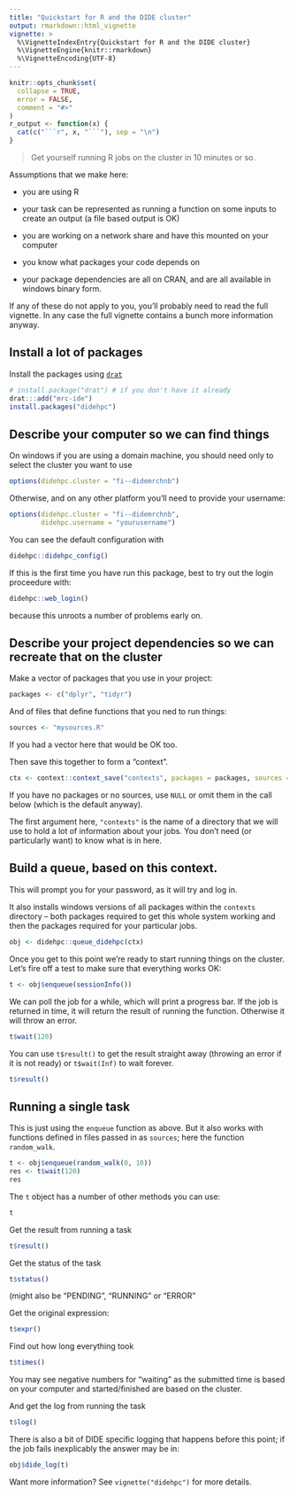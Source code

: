 ```yaml
---
title: "Quickstart for R and the DIDE cluster"
output: rmarkdown::html_vignette
vignette: >
  %\VignetteIndexEntry{Quickstart for R and the DIDE cluster}
  %\VignetteEngine{knitr::rmarkdown}
  %\VignetteEncoding{UTF-8}
---
```


```r
knitr::opts_chunk$set(
  collapse = TRUE,
  error = FALSE,
  comment = "#>"
)
r_output <- function(x) {
  cat(c("```r", x, "```"), sep = "\n")
}
```

> Get yourself running R jobs on the cluster in 10 minutes or so.

Assumptions that we make here:

* you are using R

* your task can be represented as running a function on some inputs
  to create an output (a file based output is OK)

* you are working on a network share and have this mounted on your
  computer

* you know what packages your code depends on

* your package dependencies are all on CRAN, and are all available
  in windows binary form.

If any of these do not apply to you, you'll probably need to read
the full vignette.  In any case the full vignette contains a bunch
more information anyway.

## Install a lot of packages

Install the packages using [`drat`](https://cran.rstudio.com/package=drat)

```r
# install.package("drat") # if you don't have it already
drat:::add("mrc-ide")
install.packages("didehpc")
```

## Describe your computer so we can find things

On windows if you are using a domain machine, you should need only
to select the cluster you want to use

```r
options(didehpc.cluster = "fi--didemrchnb")
```

Otherwise, and on any other platform you'll need to provide your username:

```r
options(didehpc.cluster = "fi--didemrchnb",
        didehpc.username = "yourusername")
```

You can see the default configuration with

```r
didehpc::didehpc_config()
```

If this is the first time you have run this package, best to try
out the login proceedure with:

```r
didehpc::web_login()
```

because this unroots a number of problems early on.

## Describe your project dependencies so we can recreate that on the cluster

Make a vector of packages that you use in your project:

```r
packages <- c("dplyr", "tidyr")
```

And of files that define functions that you ned to run things:

```r
sources <- "mysources.R"
```

If you had a vector here that would be OK too.

Then save this together to form a "context".

```r
ctx <- context::context_save("contexts", packages = packages, sources = sources)
```

If you have no packages or no sources, use `NULL` or omit them in
the call below (which is the default anyway).

The first argument here, `"contexts"` is the name of a directory
that we will use to hold a lot of information about your jobs.  You
don't need (or particularly want) to know what is in here.

## Build a queue, based on this context.

This will prompt you for your password, as it will try and log in.

It also installs windows versions of all packages within the
`contexts` directory -- both packages required to get this whole
system working and then the packages required for your particular
jobs.


```r
obj <- didehpc::queue_didehpc(ctx)
```

Once you get to this point we're ready to start running things on
the cluster.  Let's fire off a test to make sure that everything works OK:

```r
t <- obj$enqueue(sessionInfo())
```

We can poll the job for a while, which will print a progress bar.
If the job is returned in time, it will return the result of
running the function.  Otherwise it will throw an error.

```r
t$wait(120)
```

You can use `t$result()` to get the result straight away (throwing
an error if it is not ready) or `t$wait(Inf)` to wait forever.

```r
t$result()
```

## Running a single task

This is just using the `enqueue` function as above.  But it also
works with functions defined in files passed in as `sources`; here
the function `random_walk`.

```r
t <- obj$enqueue(random_walk(0, 10))
res <- t$wait(120)
res
```

The `t` object has a number of other methods you can use:

```r
t
```

Get the result from running a task

```r
t$result()
```

Get the status of the task

```r
t$status()
```

(might also be "PENDING", "RUNNING" or "ERROR"

Get the original expression:

```r
t$expr()
```

Find out how long everything took

```r
t$times()
```

You may see negative numbers for "waiting" as the submitted time is
based on your computer and started/finished are based on the
cluster.

And get the log from running the task

```r
t$log()
```

There is also a bit of DIDE specific logging that happens before
this point; if the job fails inexplicably the answer may be in:

```r
obj$dide_log(t)
```

Want more information? See `vignette("didehpc")` for more details.
